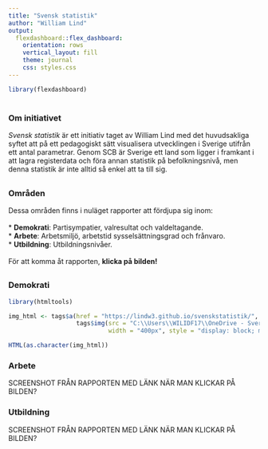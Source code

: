 ```yaml
---
title: "Svensk statistik"
author: "William Lind"
output: 
  flexdashboard::flex_dashboard:
    orientation: rows
    vertical_layout: fill
    theme: journal
    css: styles.css
---
```


```r
library(flexdashboard)
```

#

## {data-height=200}

### Om initiativet
*Svensk statistik* är ett initiativ taget av William Lind med det huvudsakliga syftet att på ett pedagogiskt sätt visualisera utvecklingen i Sverige utifrån ett antal parametrar. Genom SCB är Sverige ett land som ligger i framkant i att lagra registerdata och föra annan statistik på befolkningsnivå, men denna statistik är inte alltid så enkel att ta till sig.


## {data-height=400}

### Områden
Dessa områden finns i nuläget rapporter att fördjupa sig inom:
<br>
<br>
* **Demokrati**: Partisympatier, valresultat och valdeltagande.
<br>
* **Arbete**: Arbetsmiljö, arbetstid sysselsättningsgrad och frånvaro.
<br>
* **Utbildning**: Utbildningsnivåer.
<br>
<br>
För att komma åt rapporten, **klicka på bilden!**

## {data-height=350}
### Demokrati
```r
library(htmltools)

img_html <- tags$a(href = "https://lindw3.github.io/svenskstatistik/", 
                   tags$img(src = "C:\\Users\\WILIDF17\\OneDrive - Sveriges Riksidrottsförbund\\Dokument\\GitHub\\svenskstatistik\\Test.png", 
                            width = "400px", style = "display: block; margin-left: auto; margin-right: auto;"))

HTML(as.character(img_html))
```

### Arbete
SCREENSHOT FRÅN RAPPORTEN MED LÄNK NÄR MAN KLICKAR PÅ BILDEN?

### Utbildning
SCREENSHOT FRÅN RAPPORTEN MED LÄNK NÄR MAN KLICKAR PÅ BILDEN?